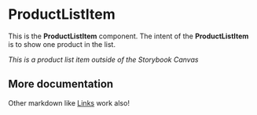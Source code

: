 
<Meta title="patterns/ProductListItem2" component={ProductListItem} />

# ProductListItem

This is the **ProductListItem** component. The intent of the **ProductListItem** is to show one product in the list.

<Standard />

_This is a product list item outside of the Storybook Canvas_

## More documentation

<Canvas>
    <Story name="standard">
        <Standard />
    </Story>
</Canvas>

Other markdown like [Links](http://www.google.com) work also!